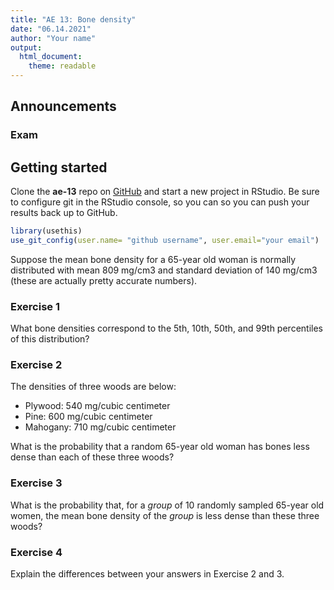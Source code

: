 ```yaml
---
title: "AE 13: Bone density"
date: "06.14.2021"
author: "Your name"
output: 
  html_document:
    theme: readable
---
```


## Announcements 

### Exam

## Getting started 

Clone the **ae-13** repo on [GitHub](https://github.com/sta199-summer2021) and start a new project in RStudio. Be sure to configure git in the RStudio console, so you can so you can push your results back up to GitHub.

```r
library(usethis)
use_git_config(user.name= "github username", user.email="your email")
```

Suppose the mean bone density for a 65-year old woman is normally 
distributed with mean 809 mg/cm3 and standard deviation of 140 mg/cm3 (these are actually pretty accurate numbers).

### Exercise 1

What bone densities correspond to the 5th, 10th, 50th, and 99th percentiles of this distribution?

### Exercise 2

The densities of three woods are below:

- Plywood: 540 mg/cubic centimeter
- Pine: 600 mg/cubic centimeter
- Mahogany: 710 mg/cubic centimeter

What is the probability that a random 65-year old woman has bones less
dense than each of these three woods?

### Exercise 3

What is the probability that, for a *group* of 10 randomly sampled 65-year old women, the mean bone density of the *group* is less dense than these three woods?

### Exercise 4

Explain the differences between your answers in Exercise 2 and 3.